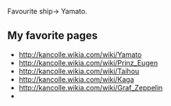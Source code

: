 Favourite ship→ Yamato. 

==My favorite pages==

* http://kancolle.wikia.com/wiki/Yamato
* http://kancolle.wikia.com/wiki/Prinz_Eugen
* http://kancolle.wikia.com/wiki/Taihou
* http://kancolle.wikia.com/wiki/Kaga
* http://kancolle.wikia.com/wiki/Graf_Zeppelin
*